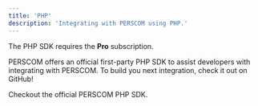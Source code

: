 ```yaml
---
title: 'PHP'
description: 'Integrating with PERSCOM using PHP.'
---
```


<Note>The PHP SDK requires the **Pro** subscription.</Note>

PERSCOM offers an official first-party PHP SDK to assist developers with integrating with PERSCOM. To build you next integration, check it
out on GitHub!

<Card title='Visit GitHub' icon='github' href='https://github.com/deschutesdesigngroupllc/perscom-php-sdk'>
  Checkout the official PERSCOM PHP SDK.
</Card>
